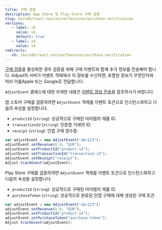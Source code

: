 ```yaml
---
title: 구매 검증
description: App Store 및 Play Store 구매 검증
slug: ko/sdk/react-native/v4/features/purchase-verification
versions:
   - label: v5
     value: v5
     default: true
   - label: v4
     value: v4
redirects:
   v5: /ko/sdk/react-native/features/purchase-verification
---
```


[구매 검증](https://help.adjust.com/ko/article/purchase-verification)을 활성화한 경우 검증을 위해 구매 이벤트와 함께 추가 정보를 전송해야 합니다. Adjust의 서버가 이벤트 객체에서 이 정보를 수신하면, 포함된 정보가 무엇인지에 따라 이를Apple 또는 Google로 전달합니다.

<Callout type="seealso">

`AdjustEvent` 클래스에 대한 자세한 내용은 [이벤트 정보 전송](/ko/sdk/react-native/features/events)을 참조하시기 바랍니다.

</Callout>
<Tabs> <Tab title="App Store" icon="StoreAppStore" sync="appstore">

앱 스토어 구매를 검증하려면 `AdjustEvent` 객체를 이벤트 토큰으로 인스턴스화하고 다음의 속성을 설정합니다.

- `productId` \(`string`\): 성공적으로 구매된 아이템의 제품 ID.
- `transactionId` \(`string`\): 인증할 거래의 ID.
- `receipt` \(`string`\): 인앱 구매 영수증.

```js
var adjustEvent = new AdjustEvent("abc123");
adjustEvent.setRevenue(6.0, "EUR");
adjustEvent.setProductId("product-id");
adjustEvent.setTransactionId("transaction-id");
adjustEvent.setReceipt("receipt");
Adjust.trackEvent(adjustEvent);
```

</Tab>
<Tab title="Play Store" icon="PlatformGooglePlay" sync="playstore">

Play Store 구매를 검증하려면 `AdjustEvent` 객체를 이벤트 토큰으로 인스턴스화하고 다음의 속성을 설정합니다.

- `productId` \(`string`\): 성공적으로 구매된 아이템의 제품 ID.
- `purchaseToken` \(`string`\): 성공적으로 완료된 인앱 구매에 대해 생성된 구매 토큰.

```js
var adjustEvent = new AdjustEvent("abc123");
adjustEvent.setRevenue(6.0, "EUR");
adjustEvent.setProductId("product-id");
adjustEvent.setPurchaseToken("purchase-token");
Adjust.trackEvent(adjustEvent);
```

</Tab>
</Tabs>
